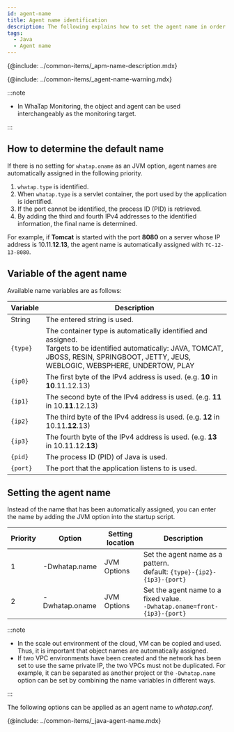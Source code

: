 ```yaml
---
id: agent-name
title: Agent name identification
description: The following explains how to set the agent name in order to identify the monitoring target.
tags:
  - Java
  - Agent name
---
```


{@include: ../common-items/_apm-name-description.mdx}

{@include: ../common-items/_agent-name-warning.mdx}

:::note

- In WhaTap Monitoring, the object and agent can be used interchangeably as the monitoring target.

:::

## How to determine the default name

If there is no setting for `whatap.oname` as an JVM option, agent names are automatically assigned in the following priority.

1. `whatap.type` is identified.
2. When `whatap.type` is a servlet container, the port used by the application is identified.
3. If the port cannot be identified, the process ID (PID) is retrieved.
4. By adding the third and fourth IPv4 addresses to the identified information, the final name is determined.

For example, if **Tomcat** is started with the port **8080** on a server whose IP address is 10.11.**12**.**13**, the agent name is automatically assigned with `TC-12-13-8080`.

## Variable of the agent name

Available name variables are as follows:

| Variable | Description                                                                                                                                                                                         |
| -------- | --------------------------------------------------------------------------------------------------------------------------------------------------------------------------------------------------- |
| String   | The entered string is used.                                                                                                                                                                         |
| `{type}` | The container type is automatically identified and assigned. <br/> Targets to be identified automatically: JAVA, TOMCAT, JBOSS, RESIN, SPRINGBOOT, JETTY, JEUS, WEBLOGIC, WEBSPHERE, UNDERTOW, PLAY |
| `{ip0}`  | The first byte of the IPv4 address is used. (e.g. **10** in **10**.11.12.13)                                                                                                                        |
| `{ip1}`  | The second byte of the IPv4 address is used. (e.g. **11** in 10.**11**.12.13)                                                                                                                       |
| `{ip2}`  | The third byte of the IPv4 address is used. (e.g. **12** in 10.11.**12**.13)                                                                                                                        |
| `{ip3}`  | The fourth byte of the IPv4 address is used. (e.g. **13** in 10.11.12.**13**)                                                                                                                       |
| `{pid}`  | The process ID (PID) of Java is used.                                                                                                                                                               |
| `{port}` | The port that the application listens to is used.                                                                                                                                                   |

## Setting the agent name

Instead of the name that has been automatically assigned, you can enter the name by adding the JVM option into the startup script.

| Priority | Option           | Setting location   | Description                                                                         |
| -------- | ---------------- | ------------------ | ----------------------------------------------------------------------------------- |
| 1        | \-Dwhatap.name   | JVM Options        | Set the agent name as a pattern. <br/>default: `{type}-{ip2}-{ip3}-{port}`          |
| 2        | \-Dwhatap.oname  | JVM Options        | Set the agent name to a fixed value. <br/>`-Dwhatap.oname=front-{ip3}-{port}`       |

:::note

- In the scale out environment of the cloud, VM can be copied and used. Thus, it is important that object names are automatically assigned.
- If two VPC environments have been created and the network has been set to use the same private IP, the two VPCs must not be duplicated. For example, it can be separated as another project or the `-Dwhatap.name` option can be set by combining the name variables in different ways.

:::

The following options can be applied as an agent name to _whatap.conf_.

{@include: ../common-items/_java-agent-name.mdx} 
